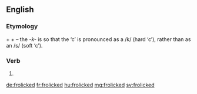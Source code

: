 ==English==

===Etymology===
{{term|frolic|lang=en}} + {{term|-k-|lang=en}} + {{term|-ed|lang=en}} – the ''-k-'' is so that the ‘c’ is pronounced as a /k/ (hard ‘c’), rather than as an /s/ (soft ‘c’).

===Verb===
{{head|en|verb form}}

# {{en-past of|frolic}}

[[de:frolicked]]
[[fr:frolicked]]
[[hu:frolicked]]
[[mg:frolicked]]
[[sv:frolicked]]